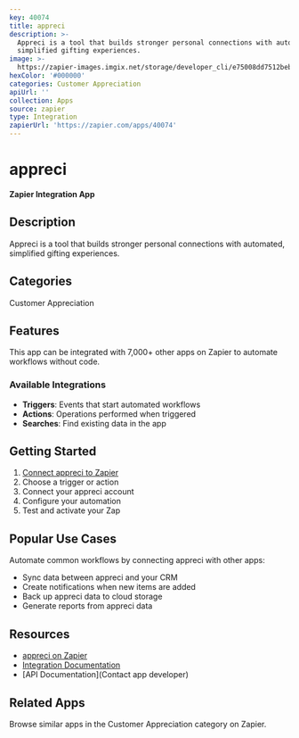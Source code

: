 ```yaml
---
key: 40074
title: appreci
description: >-
  Appreci is a tool that builds stronger personal connections with automated,
  simplified gifting experiences.
image: >-
  https://zapier-images.imgix.net/storage/developer_cli/e75008dd7512beb4a0523401446110b2.png?auto=format%2Ccompress&ixlib=python-3.0.0&q=50
hexColor: '#000000'
categories: Customer Appreciation
apiUrl: ''
collection: Apps
source: zapier
type: Integration
zapierUrl: 'https://zapier.com/apps/40074'
---
```

# appreci

**Zapier Integration App**

## Description

Appreci is a tool that builds stronger personal connections with automated, simplified gifting experiences.

## Categories

Customer Appreciation

## Features

This app can be integrated with 7,000+ other apps on Zapier to automate workflows without code.

### Available Integrations

- **Triggers**: Events that start automated workflows
- **Actions**: Operations performed when triggered
- **Searches**: Find existing data in the app

## Getting Started

1. [Connect appreci to Zapier](https://zapier.com/apps/40074)
2. Choose a trigger or action
3. Connect your appreci account
4. Configure your automation
5. Test and activate your Zap

## Popular Use Cases

Automate common workflows by connecting appreci with other apps:

- Sync data between appreci and your CRM
- Create notifications when new items are added
- Back up appreci data to cloud storage
- Generate reports from appreci data

## Resources

- [appreci on Zapier](https://zapier.com/apps/40074)
- [Integration Documentation](https://zapier.com/apps/40074/integrations)
- [API Documentation](Contact app developer)

## Related Apps

Browse similar apps in the Customer Appreciation category on Zapier.
